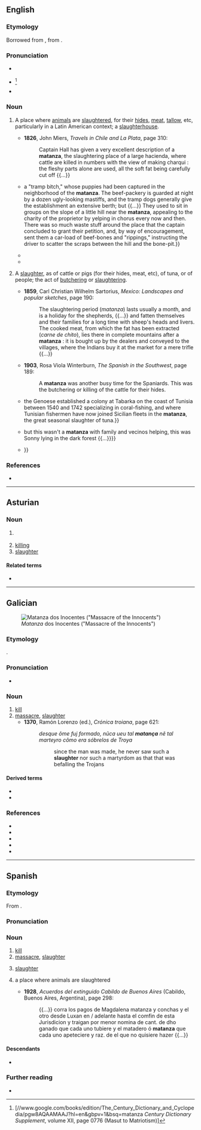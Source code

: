==English==

===Etymology===
Borrowed from {{bor|en|es|matanza||slaughter}}, from {{m|es|matar||to kill}}.

===Pronunciation===
* {{a|GA}} {{IPA|en|/məˈtɑn.zə/}}
* {{q|possibly obsolete}} {{IPA|en|/mɑˈtɑn.θɑ/}}<ref>[//www.google.com/books/edition/The_Century_Dictionary_and_Cyclopedia/pgw8AQAAMAAJ?hl=en&gbpv=1&bsq=matanza ''Century Dictionary Supplement'', volume XII, page 0776 (Masut to Matriotism)]</ref>
* {{audio|en|LL-Q1860 (eng)-Vealhurl-matanza.wav|Audio (UK)}}

===Noun===
{{en-noun}}

# {{lb|en|chiefly|US}} A place where [[animal]]s are [[slaughter]]ed, for their [[hide]]s, [[meat]], [[tallow]], etc, particularly in a Latin American context; a [[slaughterhouse]].
#* '''1826''', John Miers, ''Travels in Chile and La Plata'', page 310:
#*: Captain Hall has given a very excellent description of a '''matanza''', the slaughtering place of a large hacienda, where cattle are killed in numbers with the view of making charqui : the fleshy parts alone are used, all the soft fat being carefully cut off {{...}}
#* {{quote-book|en|year=1882| title=Zoological Sketches|author=Felix Leopold Oswald | page=179| passage={{...}} a "tramp bitch," whose puppies had been captured in the neighborhood of the '''matanza'''. The beef-packery is guarded at night by a dozen ugly-looking mastiffs, and the tramp dogs generally give the establishment an extensive berth; but {{...}} They used to sit in groups on the slope of a little hill near the '''matanza''', appealing to the charity of the proprietor by yelping in chorus every now and then. There was so much waste stuff around the place that the captain concluded to grant their petition, and, by way of encouragement, sent them a car-load of beef-bones and "rippings," instructing the driver to scatter the scraps between the hill and the bone-pit.}}
#* {{quote-book|en|year=1997| title=The Anthropologists' Cookbook |author=Jessica Kuper | page=30| isbn=9780710305435| passage=There is a great variety of products of the '''matanza'''. Here I describe three of the most widely appreciated ones: the dried ham, whose fat is choice tocino, the sausage called chorizo and the preserved loin and ribs of pork.}}
#* {{quote-book|en|year=2015| title=Two Percent Solutions for the Planet|author=Courtney White | page=45| passage=Before the '''matanza''' could open for business (and stay in business), nine different regulating authorities had to sign off, including organic certification, transportation, the state Environment Department, weights and measures licensing, the Livestock Board, the USDA, and even Homeland Security.}}
# {{lb|en|chiefly|US}} A [[slaughter]], as of cattle or pigs (for their hides, meat, etc), of tuna, or of people; the act of [[butcher]]ing or [[slaughter]]ing.
#* '''1859''', Carl Christian Wilhelm Sartorius, ''Mexico: Landscapes and popular sketches'', page 190:
#*: The slaughtering period (''matanza'') lasts usually a month, and is a holiday for the shepherds, {{...}} and fatten themselves and their families for a long time with sheep's heads and livers. The cooked meat, from which the fat has been extracted (''carne de chito''), lies there in complete mountains after a '''matanza''' : it is bought up by the dealers and conveyed to the villages, where the Indians buy it at the market for a mere trifle {{...}}
#* '''1903''', Rosa Viola Winterburn, ''The Spanish in the Southwest'', page 189:
#*: A '''matanza''' was another busy time for the Spaniards. This was the butchering or killing of the cattle for their hides.
#* {{quote-book|en|year=2011|author=David Abulafia|title=The Great Sea: A Human History of the Mediterranean|publisher=Oxford University Press|isbn=9780199717323|page=641
|passage={{...}} the Genoese established a colony at Tabarka on the coast of Tunisia between 1540 and 1742 specializing in coral-fishing, and where Tunisian fishermen have now joined Sicilian fleets in the '''matanza''', the great seasonal slaughter of tuna.}}
#* {{quote-book|en|year=2015|author=Rudolfo Anaya|title=Jemez Spring|publisher=Open Road Media|isbn=9781504011846
|passage={{...}} but this wasn&#39;t a '''matanza''' with family  and vecinos helping, this was Sonny lying in the dark forest {{...}}}}
#* {{quote-book|en|year=2020| title=Mestizo the Old Man|author=Marvin Guadalupe Romero | page=| isbn=9781640272378| passage=Tomorrow he would help his grandpa and the neighbors in the '''matanza'''. It was early in the morning; Diego was already awake, anticipating the job that his grandpa had given him. Today is the '''matanza'''; Grandpa was having his usual {{...}}}}

===References===
* {{R:Webster 1913}}
<references/>

----

==Asturian==

===Noun===
{{ast-noun|f|matances}}

# {{l|en|kill}} {{gloss|act of killing}}
# [[killing]]
# [[slaughter]]

====Related terms====
* {{l|ast|matar}}

----

==Galician==
[[File:Matanza dos Inocentes 1 - Mondoñedo.jpg|thumb|''Matanza'' dos Inocentes ("Massacre of the Innocents")]]

===Etymology===
{{suffix|gl|matar|anza|alt1=Matar|t1=to kill}}.

===Pronunciation===
* {{IPA|gl|/maˈtanθa̝/|/maˈtansa̝/|qual2=western}}

===Noun===
{{gl-noun|f}}

# [[kill]] {{gloss|act of killing}}
# [[massacre]], [[slaughter]]
#* '''1370''', Ramón Lorenzo (ed.), ''Crónica troiana'', page 621:
#*: ''desque õme fuj formado, nũca ueu tal '''matança''' nẽ tal marteyro cõmo era sóbrelos de Troya''
#*:: since the man was made, he never saw such a '''slaughter''' nor such a martyrdom as that that was befalling the Trojans

====Derived terms====
* {{l|gl|Matanza}}
* {{l|gl|matanza do porco}}

===References===
* {{R:gl:DDGM|matança}}
* {{R:gl:CX|matança}}
* {{R:gl:DDLG}}
* {{R:gl:TILG}}
* {{R:TLPGP}}

----

==Spanish==

===Etymology===
From {{af|es|matar|t1=to kill|-anza}}.

===Pronunciation===
{{es-pr}}

===Noun===
{{es-noun|f}}

# [[kill]] {{gloss|the act of killing}}
# [[massacre]], [[slaughter]] {{gloss|the killing of a large number of people}}
#: {{syn|es|masacre}}
# [[slaughter]] {{gloss|the killing of animals, generally for food}}
# {{lb|es|possibly|obsolete}} a place where animals are slaughtered
#* '''1928''', ''Acuerdos del extinguido Cabildo de Buenos Aires'' (Cabildo, Buenos Aires, Argentina), page 298:
#*: {{...}} corra los pagos de Magdalena matanza y conchas y el otro desde Luxan en / adelante hasta el comfin de esta Jurisdicion y traigan por menor nomina de cant. de dho ganado que cada uno tubiere y el matadero ó '''matanza''' que cada uno apeteciere y raz. de el que no quisiere hazer {{...}}

====Descendants====
* {{desc|en|matanza|bor=1}}

===Further reading===
* {{R:es:DRAE}}

{{C|es|Death}}